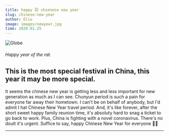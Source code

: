 ```yaml
---
title: happy 🐭 chinnese new year
slug: chinese-new-year
author: Elio
image: images/newyear.jpg
time: 2020.01.25
---
```


![Globe](images/newyear.jpg)

###### Happy year of the rat.

## This is the most special festival in China, this year it may be more special.

It seems the chinese new year is getting less and less important for new generation as much as I can see. Chunyun period is such a pain for everyone far away their hometown.
I can't be on behalf of anybody, but I'd admit I hat Chinese New Year travel period. And, it's like forever, after the short sweet happy family reunion time, it's absoluty hard to snag a ticket to go back to work.
Plus, China is fighting with a novel coronavirus. There's no doult it's urgent.
Suffice to say, happy Chinese New Year for everyone 🎊🐭

---

